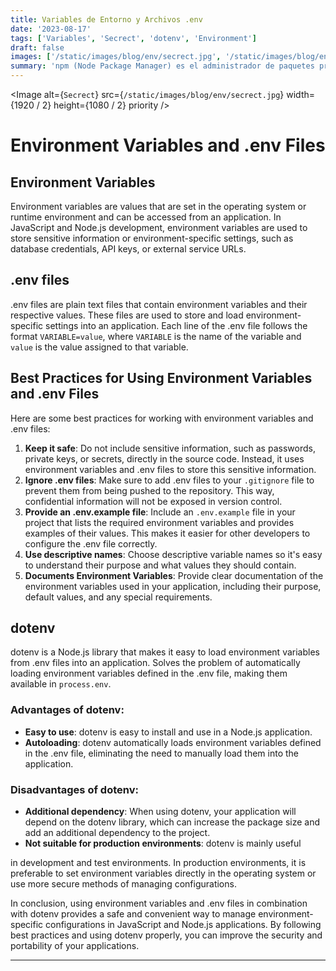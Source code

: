 ```yaml
---
title: Variables de Entorno y Archivos .env
date: '2023-08-17'
tags: ['Variables', 'Secrect', 'dotenv', 'Environment']
draft: false
images: ['/static/images/blog/env/secrect.jpg', '/static/images/blog/env/secrect.jpg']
summary: 'npm (Node Package Manager) es el administrador de paquetes predeterminado para el ecosistema de Node.js. Permite la instalación, gestión y actualización de paquetes...'
---
```


<Image
  alt={`Secrect`}
  src={`/static/images/blog/env/secrect.jpg`}
  width={1920 / 2}
  height={1080 / 2}
  priority
/>

# Environment Variables and .env Files

## Environment Variables

Environment variables are values that are set in the operating system or runtime environment and can be accessed from an application. In JavaScript and Node.js development, environment variables are used to store sensitive information or environment-specific settings, such as database credentials, API keys, or external service URLs.

## .env files

.env files are plain text files that contain environment variables and their respective values. These files are used to store and load environment-specific settings into an application. Each line of the .env file follows the format `VARIABLE=value`, where `VARIABLE` is the name of the variable and `value` is the value assigned to that variable.

## Best Practices for Using Environment Variables and .env Files

Here are some best practices for working with environment variables and .env files:

1. **Keep it safe**: Do not include sensitive information, such as passwords, private keys, or secrets, directly in the source code. Instead, it uses environment variables and .env files to store this sensitive information.
2. **Ignore .env files**: Make sure to add .env files to your `.gitignore` file to prevent them from being pushed to the repository. This way, confidential information will not be exposed in version control.
3. **Provide an .env.example file**: Include an `.env.example` file in your project that lists the required environment variables and provides examples of their values. This makes it easier for other developers to configure the .env file correctly.
4. **Use descriptive names**: Choose descriptive variable names so it's easy to understand their purpose and what values they should contain.
5. **Documents Environment Variables**: Provide clear documentation of the environment variables used in your application, including their purpose, default values, and any special requirements.

## dotenv

dotenv is a Node.js library that makes it easy to load environment variables from .env files into an application. Solves the problem of automatically loading environment variables defined in the .env file, making them available in `process.env`.

### Advantages of dotenv:

- **Easy to use**: dotenv is easy to install and use in a Node.js application.
- **Autoloading**: dotenv automatically loads environment variables defined in the .env file, eliminating the need to manually load them into the application.

### Disadvantages of dotenv:

- **Additional dependency**: When using dotenv, your application will depend on the dotenv library, which can increase the package size and add an additional dependency to the project.
- **Not suitable for production environments**: dotenv is mainly useful

in development and test environments. In production environments, it is preferable to set environment variables directly in the operating system or use more secure methods of managing configurations.

In conclusion, using environment variables and .env files in combination with dotenv provides a safe and convenient way to manage environment-specific configurations in JavaScript and Node.js applications. By following best practices and using dotenv properly, you can improve the security and portability of your applications.

---
